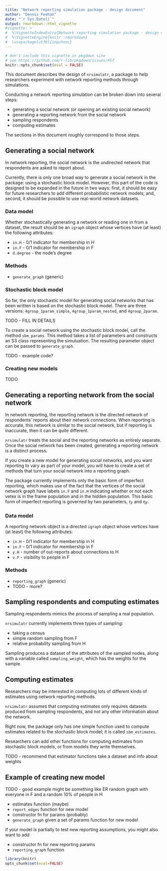 ```yaml
---
title: "Network reporting simulation package - design document"
author: "Dennis Feehan"
date: "`r Sys.Date()`"
output: rmarkdown::html_vignette
#vignette: >
#  %\VignetteIndexEntry{Network reporting simulation package - design document}
#  %\VignetteEngine{knitr::rmarkdown}
#  \usepackage[utf8]{inputenc}
---
```


```r
# don't include this vignette in pkgdown site
# see https://github.com/r-lib/pkgdown/issues/457
knitr::opts_chunk$set(eval = FALSE)
```

This document describes the design of `nrsimulatr`, a package to help
researchers experiment with network reporting methods through simulations.

Conducting a network reporting simulation can be broken down into
several steps:

* generating a social network (or opening an existing social network)
* generating a reporting network from the social network
* sampling respondents
* computing estimates

The sections in this document roughly correspond to those steps.

## Generating a social network

In network reporting, the social network is the undirected network
that respondents are asked to report about.

Currently, there is only one broad way to generate a social network in the package:
using a stochastic block model.
However, this part of the code is designed to be expanded in the future
in two ways: first, it should be easy for future researchers to add
different probabilistic network models; and, second,
it should be possible to use real-world network datasets.

### Data model

Whether stochastically generating a network or reading one in
from a dataset, the result should be an `igraph` object whose
vertices have (at least) the following attributes:

* `in.H` - 0/1 indicator for membership in H
* `in.F` - 0/1 indicator for membership in F
* `d.degree` - the node's degree

### Methods

* `generate_graph` (generic)

### Stochastic block model

So far, the only stochastic model for generating social networks that has
been written is based on the stochastic block model.
There are three versions: `4group_1param_simple`,
`4group_1param_nested`, and `4group_2param`.

TODO - FILL IN DETAILS

To create a social network using the stochastic block model, call the method
`sbm_params`. This method takes a list of parameters and constructs an S3 class
representing the simuluation. The resulting parameter object can be passed
to `generate_graph`.

TODO - example code?

### Creating new models

TODO

## Generating a reporting network from the social network

In network reporting, the reporting network is the directed network of respondents'
reports about their network connections. When reporting is accurate, this network
is similar to the social network, but if reporting is inaccurate, then it can be
quite different.

`nrsimulatr` treats the social and the reporting networks as entirely
separate. Once the social network has been created, generating a reporting
network is a distinct process.

If you create a new model for generating social networks, and you want reporting
to vary as part of your model, you will have to create a set of methods that
turn your social network into a reporting graph.

The package currently implements only the basic form of imperfect reporting,
which makes use of the fact that the vertices of the social network graph
have labels `in.F` and `in.H` indicating whether or not each vetex is in the
frame population and in the hidden population.
This basic form of imperfect reporting is governed by two parameters,
 $\tau_F$ and $\eta_F$.

### Data model

A reporting network object is a directed `igraph` object whose vertices have (at least)
the following attributes:

* `in.H` - 0/1 indicator for membership in H
* `in.F` - 0/1 indicator for membership in F
* `y.H` - number of out-reports about connections to H
* `v.F` - visibility to people in F

### Methods

* `reporting_graph` (generic)
* TODO - more?

## Sampling respondents and computing estimates

Sampling respondents mimics the process of sampling a real population.

`nrsimulatr` currently implements three types of sampling:

* taking a census
* simple random sampling from F
* relative probability sampling from H

Sampling produces a dataset of the attributes of the sampled nodes,
along with a variable called `sampling_weight`, which has the
weights for the sample.

## Computing estimates

Researchers may be interested in computing lots of different kinds
of estimates using network reporting methods.

`nrsimulatr` assumes that computing estimates only requires
datasets produced from sampling respondents, and not any
other information about the network.

Right now, the package only has one simple function used
to compute estimates related to the stochastic block model;
it is called `sbm_estimates`.

Researchers can add other functions for computing estimates
from stochastic block models, or from models they write themselves.

TODO - recommend that estimator functions take a dataset
and info about weights

## Example of creating new model

TODO - good example might be something like ER random graph
with everyone in F and a random 10% of people in H


* estimates function (maybe)
* `report_edges` function for new model
* constructor fn for params (probably)
* `generate_graph` given a set of params function for new model

if your model is partially to test new reporting assumptions,
you might also want to add

* constructor fn for new reporting params
* `reporting_graph` function


```r
library(knitr)
opts_chunk$set(eval=FALSE)
```

